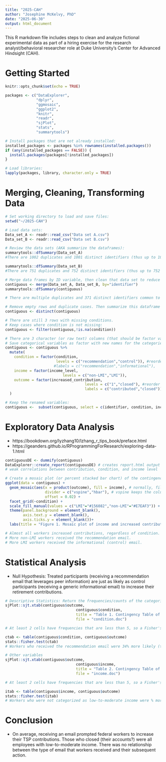 ```yaml
---
title: "2025-CAH"
author: "Josephine McKelvy, PhD"
date: "2025-06-30"
output: html_document
---
```

This R markdown file includes steps to clean and analyze fictional experimental data as part of a hiring exercise for the research analyst/behavioral researcher role at Duke University's Center for Advanced Hindsight (CAH).

# Getting Started
```r
knitr::opts_chunk$set(echo = TRUE)

packages <- c("DataExplorer",
              "dplyr",
              "ggmosaic",
              "ggplot2",
              "knitr",
              "readr",
              "sjPlot",
              "stats",
              "summarytools")

# Install packages that are not already installed:
installed_packages <- packages %in% rownames(installed.packages())
if (any(installed_packages == FALSE)) {
  install.packages(packages[!installed_packages])
}

# Load libraries:
lapply(packages, library, character.only = TRUE)
```
# Merging, Cleaning, Transforming Data
```r
# Set working directory to load and save files:
setwd("~/2025-CAH")

# Load data sets:
Data_set_A <- readr::read_csv("Data set A.csv")
Data_set_B <- readr::read_csv("Data set B.csv")

# Review the data sets (AKA summarize the dataframes):
summarytools::dfSummary(Data_set_A) 
#There are 1002 duplicates and 1001 distinct identifiers (thus up to 1001 real cases, ranging from 1000 to 2000 as IDs) making up the 2004 observations; not sure what that remaining blank row is.

summarytools::dfSummary(Data_set_B) 
#There are 751 duplicates and 752 distinct identifiers (thus up to 752 real cases, ranging from 1457 to 2381 as IDs) making up the 1504 observations; not sure what that remaining blank row is.

# Merge data frames by ID variable, then clean that data set to reduce duplication of efforts:
contiguous <- merge(Data_set_A, Data_set_B, by="identifier")
summarytools::dfSummary(contiguous) 

# There are multiple duplicates and 371 distinct identifiers common to both data sets (thus up to 371 cases with conditions and outcomes, ranging from 1457 to 2000 as IDs) for the analytic sample. 

# Remove empty rows and duplicate cases. Then summarize this dataframe again:
contiguous <- distinct(contiguous) 

# There are still 3 rows with missing conditions.
# Keep cases where condition is not missing:
contiguous <- filter(contiguous,!is.na(condition)) 

# There are 3 character (or raw text) columns (that should be factor variables) and an identifier that is a double (or real number) data type.
# Save categorical variables as factor with new names for the categories:
contiguous <- contiguous %>%
  mutate(
    condition = factor(condition,
                       levels = c("recommendation","control")), #reorder factors for the contingency table
                      #labels = c("recommendation","informational"),
    income = factor(income_level,
                          levels = c("non-LMI","LMI")),
    outcome = factor(increased_contribution,
                                    levels = c("1","closed"), #reorder factors for the contingency table
                                    labels = c("contributed","closed")) 
  )

# Keep the renamed variables:
contiguous <-  subset(contiguous, select = c(identifier, condition, income, outcome))
```
# Exploratory Data Analysis 
- https://bookdown.org/lyzhang10/lzhang_r_tips_book/preface.html
- https://geanders.github.io/RProgrammingForResearch/exploring-data-1.html
```r
contiguousDE <- dummify(contiguous)
DataExplorer::create_report(contiguousDE) # creates report.html output
# weak correlations between contribution, condition, and income level

# Create a mosaic plot (or percent stacked bar chart) of the contingency table:
ggplot(data = contiguous) +
  geom_mosaic(aes(x = product(outcome), fill = income), # normally, fill is your outcome variable
                  divider = c("vspine","hbar"), # vspine keeps the column widths constant & hbar lets the heights vary
                  offset = 0.02) +
  facet_grid(~condition) +
  scale_fill_manual(values = c("LMI"="#156082","non-LMI"="#E7EAF3")) +
  theme(panel.background = element_blank(),
        axis.text.y = element_blank(),
        axis.ticks.y = element_blank())+
  labs(title = "Figure 1. Mosaic plot of income and increased contributions, by condition")

# Almost all workers increased contributions, regardless of condition.
# More non-LMI workers received the recommendation email.
# More LMI workers received the informational (control) email.
```
# Statistical Analysis
- Null Hypothesis: Treated participants (receiving a recommendation email that leverages peer information) are just as likely as control participants (receiving a generic informational email) to increase their retirement contributions.
```r
# Descriptive Statistics: Return the frequencies/counts of the categorical outcome by condition:
sjPlot::sjt.xtab(contiguous$outcome,
                                contiguous$condition,
                                title = "Table 1. Contingency Table of TSP contributions by email condition",
                                file = "condition.doc")

# At least 2 cells have frequencies that are less than 5, so a Fisher's exact test may be more appropriate than chi-square. (Neither were statistically significant.) Overall, just about everyone increased contributions, regardless of condition.

ctab <- table(contiguous$condition, contiguous$outcome)
stats::fisher.test(ctab) 
# Workers who received the recommendation email were 34% more likely (than those who received the informational email) to increase their TSP contribution (OR = 1.338,95% CI 0.09-18.65), if these results were statistically significant. 

# Other variables
sjPlot::sjt.xtab(contiguous$outcome,
                                contiguous$income,
                                title = "Table 2. Contingency Table of TSP contributions by income level",
                                file = "income.doc")

# At least 2 cells have frequencies that are less than 5, so a Fisher's exact test may be more appropriate than chi-square. (Neither were statistically significant.) Overall, those who increased contributions were evenly distributed across income level.

itab <- table(contiguous$income, contiguous$outcome)
stats::fisher.test(itab) 
# Workers who were not categorized as low-to-moderate income were % more likely (than those whose household income is below 80% of the Area Median Income) to increase their TSP contribution (OR = infinity,95% CI 0.64-infinity), if these results were statistically significant.
```
# Conclusion
- On average, receiving an email prompted federal workers to increase their TSP contributions. Those who closed (their accounts?) were all employees with low-to-moderate income. There was no relationship between the type of email that workers received and their subsequent action.